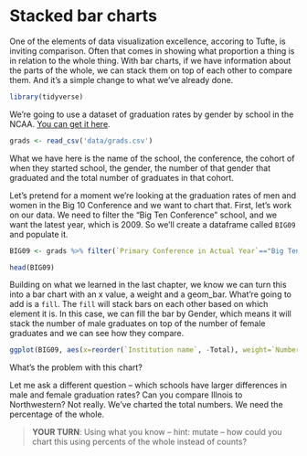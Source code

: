 # Stacked bar charts

One of the elements of data visualization excellence, accoring to Tufte, is inviting comparison. Often that comes in showing what proportion a thing is in relation to the whole thing. With bar charts, if we have information about the parts of the whole, we can stack them on top of each other to compare them. And it's a simple change to what we've already done. 

```r
library(tidyverse)
```
We're going to use a dataset of graduation rates by gender by school in the NCAA. [You can get it here](https://unl.box.com/s/3nw1eokvs9zfdjyzvjaj3xdq01rm8sym). 

```r
grads <- read_csv('data/grads.csv')
```
What we have here is the name of the school, the conference, the cohort of when they started school, the gender, the number of that gender that graduated and the total number of graduates in that cohort. 

Let's pretend for a moment we're looking at the graduation rates of men and women in the Big 10 Conference and we want to chart that. First, let's work on our data. We need to filter the "Big Ten Conference" school, and we want the latest year, which is 2009. So we'll create a dataframe called `BIG09` and populate it. 

```r
BIG09 <- grads %>% filter(`Primary Conference in Actual Year`=="Big Ten Conference") %>% filter(`Cohort year` == 2009)
```

```r
head(BIG09)
```

Building on what we learned in the last chapter, we know we can turn this into a bar chart with an x value, a weight and a geom_bar. What're going to add is a `fill`. The `fill` will stack bars on each other based on which element it is. In this case, we can fill the bar by Gender, which means it will stack the number of male graduates on top of the number of female graduates and we can see how they compare. 

```r
ggplot(BIG09, aes(x=reorder(`Institution name`, -Total), weight=`Number of completers`, fill=Gender)) + geom_bar() + coord_flip()
```

What's the problem with this chart? 

Let me ask a different question -- which schools have larger differences in male and female graduation rates? Can you compare Illnois to Northwestern? Not really. We've charted the total numbers. We need the percentage of the whole. 

> **YOUR TURN**: Using what you know -- hint: mutate -- how could you chart this using percents of the whole instead of counts? 